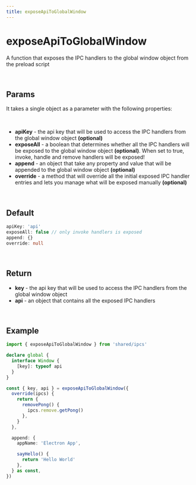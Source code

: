```yaml
---
title: exposeApiToGlobalWindow
---
```


# exposeApiToGlobalWindow
A function that exposes the IPC handlers to the global window object from the preload script

<br />

## Params

It takes a single object as a parameter with the following properties:

<br />

- **apiKey** - the api key that will be used to access the IPC handlers from the global window object **(optional)**
- **exposeAll** - a boolean that determines whether all the IPC handlers will be exposed to the global window object **(optional)**. When set to true, invoke, handle and remove handlers will be exposed!
- **append** - an object that take any property and value that will be appended to the global window object **(optional)**
- **override** - a method that will override all the initial exposed IPC handler entries and lets you manage what will be exposed manually **(optional)**

<br />

## Default
```ts
apiKey: 'api'
exposeAll: false // only invoke handlers is exposed
append: {}
override: null
```

<br />

## Return

- **key** - the api key that will be used to access the IPC handlers from the global window object
- **api** - an object that contains all the exposed IPC handlers

<br />

## Example
```ts
import { exposeApiToGlobalWindow } from 'shared/ipcs'

declare global {
  interface Window {
    [key]: typeof api
  }
}

const { key, api } = exposeApiToGlobalWindow({
  override(ipcs) {
    return {
      removePong() {
        ipcs.remove.getPong()
      },
    }
  },

  append: {
    appName: 'Electron App',

    sayHello() {
      return 'Hello World'
    },
  } as const,
})
```
